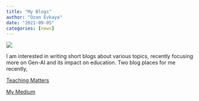 ```yaml
---
title: "My Blogs"
author: "Ozan Evkaya"
date: "2021-09-05"
categories: [news]
---
```


![](thumbnail.jpg)

I am interested in writing short blogs about various topics, recently focusing more on Gen-AI and its impact on education. Two blog places for me recently,

[Teaching Matters](https://www.teaching-matters-blog.ed.ac.uk/to-chat-or-not-to-chat-this-is-not-the-only-problem-part-1/)

[My Medium](https://medium.com/@ozanevkaya)
